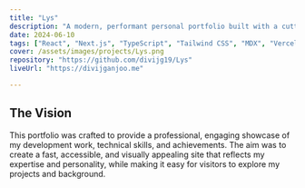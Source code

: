 ```yaml
---
title: "Lys"
description: "A modern, performant personal portfolio built with a cutting-edge tech stack, designed to highlight projects, skills, and experience with clarity and style."
date: 2024-06-10
tags: ["React", "Next.js", "TypeScript", "Tailwind CSS", "MDX", "Vercel"]
cover: /assets/images/projects/Lys.png
repository: "https://github.com/divijg19/Lys"
liveUrl: "https://divijganjoo.me"

---
```


## The Vision

This portfolio was crafted to provide a professional, engaging showcase of my development work, technical skills, and achievements. The aim was to create a fast, accessible, and visually appealing site that reflects my expertise and personality, while making it easy for visitors to explore my projects and background.